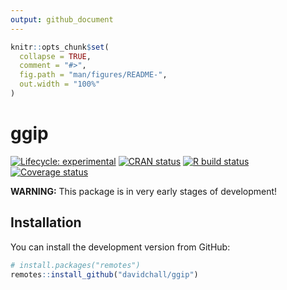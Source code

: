 ```yaml
---
output: github_document
---
```


<!-- README.md is generated from README.Rmd. Please edit that file -->

```r
knitr::opts_chunk$set(
  collapse = TRUE,
  comment = "#>",
  fig.path = "man/figures/README-",
  out.width = "100%"
)
```

# ggip

<!-- badges: start -->
[![Lifecycle: experimental](https://img.shields.io/badge/lifecycle-experimental-orange.svg)](https://www.tidyverse.org/lifecycle/#experimental)
[![CRAN status](https://www.r-pkg.org/badges/version/ggip)](https://CRAN.R-project.org/package=ggip)
[![R build status](https://github.com/davidchall/ggip/workflows/R-CMD-check/badge.svg)](https://github.com/davidchall/ggip/actions)
[![Coverage status](https://codecov.io/gh/davidchall/ggip/branch/master/graph/badge.svg)](https://codecov.io/gh/davidchall/ggip?branch=master)
<!-- badges: end -->

**WARNING:** This package is in very early stages of development!

## Installation

You can install the development version from GitHub:

``` r
# install.packages("remotes")
remotes::install_github("davidchall/ggip")
```
